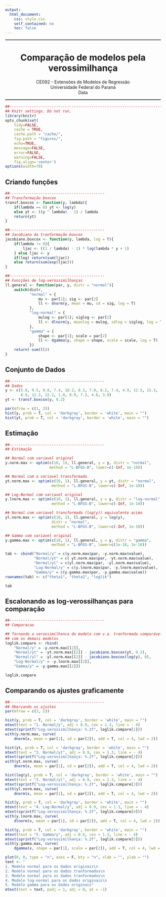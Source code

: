 ```yaml
---
output: 
  html_document:
    css: style.css
    self_contained: no
    toc: false
---
```


<center>
<hr style="height:2px;border:none;color:#333;background-color:#333;" />
</center>

<center>
<h1> Comparação de modelos pela verossimilhança </h1>
CE092 - Extensões de Modelos de Regressão  
Universidade Federal do Paraná  
Data
</center>

<center>
<hr style="height:2px;border:none;color:#333;background-color:#333;" />
</center>  

```r
##-----------------------------------------------------------------------------
## Knitr settings. Do not run.
library(knitr)
opts_chunk$set(
    tidy=FALSE,
    cache = TRUE,
    cache.path = "cache/",
    fig.path = "figures/",
    echo=TRUE,
    message=FALSE,
    error=FALSE,
    warning=FALSE,
    fig.align='center')
options(width=70)

```

## Criando funções 


```r
##-------------------------------------------
## Transformação boxcox
transf.boxcox <- function(y, lambda){
    if(lambda == 0) yt <- log(y)
    else yt <- ((y ^ lambda) - 1) / lambda
    return(yt)
}

##-------------------------------------------
## Jacobiano da tranformação boxcox
jacobiano.boxcox <- function(y, lambda, log = T){
    if(lambda != 0){
        ljac <- ((1 / lambda) - 1) * log(lambda * y + 1)
    } else ljac <- y
    if(log) return(sum(ljac))
    else return(sum(exp(ljac)))
}

##-------------------------------------------
## Funcções de log-verossimilhanças
ll.general <- function(par, y, distr = "normal"){
    switch(distr,
           "normal" = {
               mu <- par[1]; sig <- par[2]
               ll <- dnorm(y, mean = mu, sd = sig, log = T)
           },
           "log-normal" = {
               mulog <- par[1]; siglog <- par[2]
               ll <- dlnorm(y, meanlog = mulog, sdlog = siglog, log = T)
           },
           "gamma" = {
               shape <- par[1]; scale = par[2]
               ll <- dgamma(y, shape = shape, scale = scale, log = T)
           })
    return(-sum(ll))
}
```

## Conjunto de Dados

```r
##-------------------------------------------
## Dados
y <- c(5.0, 9.5, 9.8, 7.4, 18.2, 8.3, 7.0, 8.2, 7.4, 4.9, 12.5, 15.3,
       8.9, 12.2, 22.2, 1.0, 8.9, 7.3, 4.6, 3.9)
yt <- transf.boxcox(y, 0.2)

par(mfrow = c(1, 2))
hist(y, prob = T, col = 'darkgray', border = 'white', main = "")
hist(yt, prob = T, col = 'darkgray', border = 'white', main = "")
```

## Estimação

```r
##-------------------------------------------
## Estimação

## Normal com variavel original
y.norm.max <- optim(c(10, 1), ll.general, y = y, distr = "normal",
                    method = "L-BFGS-B", lower=c(-Inf, 1e-10))

## Normal com a variavel transformada
yt.norm.max <- optim(c(10, 1), ll.general, y = yt, distr = "normal",
                     method = "L-BFGS-B", lower=c(-Inf, 1e-10))

## Log-Normal com variavel original
y.lnorm.max <- optim(c(10, 1), ll.general, y = y, distr = "log-normal",
                     method = "L-BFGS-B", lower=c(-Inf, 1e-10))

## Normal com variavel transformada (log(y)) equivalente acima
yl.norm.max <- optim(c(10, 1), ll.general, y = log(y),
                     distr = "normal",
                     method = "L-BFGS-B", lower=c(-Inf, 1e-10))

## Gamma com variavel original
y.gamma.max <- optim(c(10, 1), ll.general, y = y, distr = "gamma",
                     method = "L-BFGS-B", lower=c(1e-10, 1e-10))

tab <- cbind("Normal/y" = c(y.norm.max$par, -y.norm.max$value),
             "Normal/yt" = c( yt.norm.max$par, -yt.norm.max$value),
             "Normal/yl" = c(yl.norm.max$par, -yl.norm.max$value),
             "Log-Normal/y" = c(y.lnorm.max$par, -y.lnorm.max$value),
             "Gamma/y" = c(y.gamma.max$par, -y.gamma.max$value))
rownames(tab) <- c("theta1", "theta2", "loglik")

tab
```

## Escalonando as log-verossilhanças para comparação

```r
##-------------------------------------------
## Comparacao

## Tornando a verossimilhanca do modelo com v.a. tranformada comparável
## com os demais modelos
loglik.compare <- rbind(
    "Normal/y" = -y.norm.max[[2]],
    "Normal/yt" = -yt.norm.max[[2]] - jacobiano.boxcox(yt, 0.2),
    "Normal/yl" = -yl.norm.max[[2]] - jacobiano.boxcox(log(y), 0),
    "Log-Normal/y" = -y.lnorm.max[[2]],
    "Gamma/y" = -y.gamma.max[[2]])

loglik.compare
```

## Comparando os ajustes graficamente

```r
##-------------------------------------------
## Obervando os ajustes
par(mfrow = c(3, 2))

hist(y, prob = T, col = 'darkgray', border = 'white', main = "")
mtext(text = "1. Normal/y", adj = 0.9, cex = 1.3, line = - 4)
mtext(sprintf("Log-verossimilhança: %.2f", loglik.compare[1]))
with(y.norm.max, curve(
    dnorm(x, mean = par[1], sd = par[2]), add = T, col = 4, lwd = 2))

hist(yt, prob = T, col = 'darkgray', border = 'white', main = "")
mtext(text = "2. Normal/yt", adj = 0.9, cex = 1.3, line = - 4)
mtext(sprintf("Log-verossimilhança: %.2f", loglik.compare[2]))
with(yt.norm.max, curve(
    dnorm(x, mean = par[1], sd = par[2]), add = T, col = 4, lwd = 2))

hist(log(y), prob = T, col = 'darkgray', border = 'white', main = "")
mtext(text = "3. Normal/yl", adj = 0.9, cex = 1.3, line = - 4)
mtext(sprintf("Log-verossimilhança: %.2f", loglik.compare[3]))
with(yl.norm.max, curve(
    dnorm(x, mean = par[1], sd = par[2]), add = T, col = 4, lwd = 2))

hist(y, prob = T, col = 'darkgray', border = 'white', main = "")
mtext(text = "4. Log-Normal/y", adj = 0.9, cex = 1.3, line = - 4)
mtext(sprintf("Log-verossimilhança: %.2f", loglik.compare[4]))
with(y.lnorm.max, curve(
    dlnorm(x, mean = par[1], sd = par[2]), add = T, col = 4, lwd = 2))

hist(y, prob = T, col = 'darkgray', border = 'white', main = "")
mtext(text = "5. Gamma/y", adj = 0.9, cex = 1.3, line = - 4)
mtext(sprintf("Log-verossimilhança: %.2f", loglik.compare[5]))
with(y.gamma.max, curve(
    dgamma(x, shape = par[1], scale = par[2]), add = T, col = 4, lwd = 2))

plot(0, 0, type = "n", axes = F, bty = "n", xlab = "", ylab = "")
text <- "
1. Modelo normal para os dados originais\n
2. Modelo normal para os dados tranformados\n
3. Modelo normal para os dados tranformados\n
4. Modelo log-normal para os dados originais\n
5. Modelo gamma para os dados originais"
mtext(text = text, padj = 1, adj = 0, at = -1)
```
